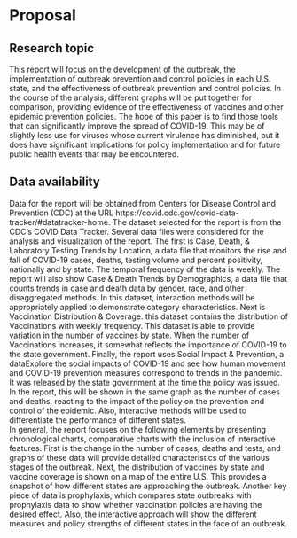 # Proposal

## Research topic
This report will focus on the development of the outbreak, the implementation of outbreak prevention and control policies in each U.S. state, and the effectiveness of outbreak prevention and control policies. In the course of the analysis, different graphs will be put together for comparison, providing evidence of the effectiveness of vaccines and other epidemic prevention policies. The hope of this paper is to find those tools that can significantly improve the spread of COVID-19. This may be of slightly less use for viruses whose current virulence has diminished, but it does have significant implications for policy implementation and for future public health events that may be encountered.

## Data availability
Data for the report will be obtained from Centers for Disease Control and Prevention (CDC) at the URL https://covid.cdc.gov/covid-data-tracker/#datatracker-home. The dataset selected for the report is from the CDC's COVID Data Tracker. Several data files were considered for the analysis and visualization of the report. The first is Case, Death, & Laboratory Testing Trends by Location, a data file that monitors the rise and fall of COVID-19 cases, deaths, testing volume and percent positivity, nationally and by state. The temporal frequency of the data is weekly. The report will also show Case & Death Trends by Demographics, a data file that counts trends in case and death data by gender, race, and other disaggregated methods. In this dataset, interaction methods will be appropriately applied to demonstrate category characteristics. Next is Vaccination Distribution & Coverage. this dataset contains the distribution of Vaccinations with weekly frequency. This dataset is able to provide variation in the number of vaccines by state. When the number of Vaccinations increases, it somewhat reflects the importance of COVID-19 to the state government. Finally, the report uses Social Impact & Prevention, a dataExplore the social impacts of COVID-19 and see how human movement and COVID-19 prevention measures correspond to trends in the pandemic. It was released by the state government at the time the policy was issued. In the report, this will be shown in the same graph as the number of cases and deaths, reacting to the impact of the policy on the prevention and control of the epidemic. Also, interactive methods will be used to differentiate the performance of different states.\
In general, the report focuses on the following elements by presenting chronological charts, comparative charts with the inclusion of interactive features. First is the change in the number of cases, deaths and tests, and graphs of these data will provide detailed characteristics of the various stages of the outbreak. Next, the distribution of vaccines by state and vaccine coverage is shown on a map of the entire U.S. This provides a snapshot of how different states are approaching the outbreak. Another key piece of data is prophylaxis, which compares state outbreaks with prophylaxis data to show whether vaccination policies are having the desired effect. Also, the interactive approach will show the different measures and policy strengths of different states in the face of an outbreak.